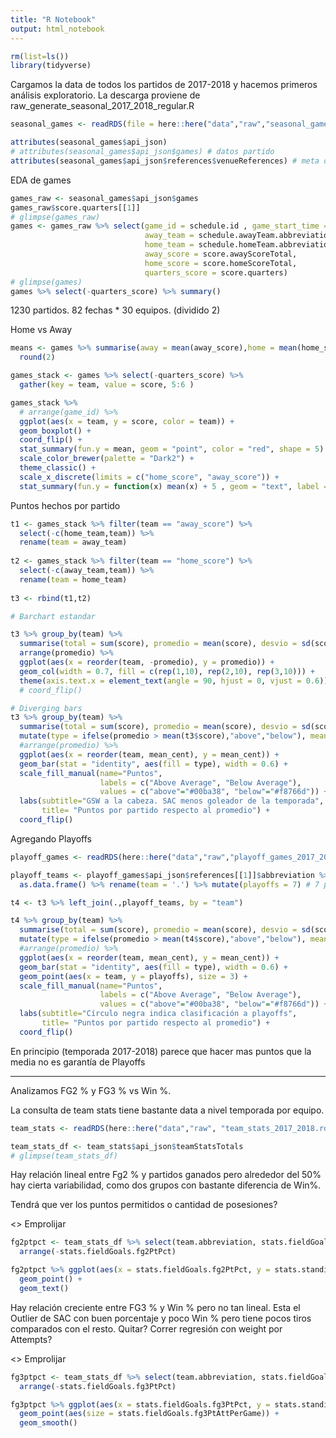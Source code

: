 ```yaml
---
title: "R Notebook"
output: html_notebook
---
```


```r
rm(list=ls())
library(tidyverse)
```

Cargamos la data de todos los partidos de 2017-2018 y hacemos primeros análisis exploratorio.
La descarga proviene de raw_generate_seasonal_2017_2018_regular.R

```r
seasonal_games <- readRDS(file = here::here("data","raw","seasonal_games_2017_2018.RDS"))
```


```r
attributes(seasonal_games$api_json)
# attributes(seasonal_games$api_json$games) # datos partido
attributes(seasonal_games$api_json$references$venueReferences) # meta de equipos y estadio
```

EDA de games

```r
games_raw <- seasonal_games$api_json$games
games_raw$score.quarters[[1]]
# glimpse(games_raw)
games <- games_raw %>% select(game_id = schedule.id , game_start_time = schedule.startTime, 
                              away_team = schedule.awayTeam.abbreviation,
                              home_team = schedule.homeTeam.abbreviation,
                              away_score = score.awayScoreTotal,
                              home_score = score.homeScoreTotal,
                              quarters_score = score.quarters) 
# glimpse(games)
games %>% select(-quarters_score) %>% summary()

```

1230 partidos. 82 fechas * 30 equipos. (dividido 2)


Home vs Away
```r
means <- games %>% summarise(away = mean(away_score),home = mean(home_score)) %>% as.matrix() %>% as.vector() %>%
  round(2)

games_stack <- games %>% select(-quarters_score) %>% 
  gather(key = team, value = score, 5:6 )

games_stack %>% 
  # arrange(game_id) %>%
  ggplot(aes(x = team, y = score, color = team)) + 
  geom_boxplot() +
  coord_flip() +
  stat_summary(fun.y = mean, geom = "point", color = "red", shape = 5) + 
  scale_color_brewer(palette = "Dark2") + 
  theme_classic() + 
  scale_x_discrete(limits = c("home_score", "away_score")) + 
  stat_summary(fun.y = function(x) mean(x) + 5 , geom = "text", label = means, color = "black")
```

Puntos hechos por partido

```r
t1 <- games_stack %>% filter(team == "away_score") %>%
  select(-c(home_team,team)) %>%
  rename(team = away_team)
  
t2 <- games_stack %>% filter(team == "home_score") %>%
  select(-c(away_team,team)) %>%
  rename(team = home_team)
  
t3 <- rbind(t1,t2)  

# Barchart estandar

t3 %>% group_by(team) %>% 
  summarise(total = sum(score), promedio = mean(score), desvio = sd(score)) %>%
  arrange(promedio) %>%
  ggplot(aes(x = reorder(team, -promedio), y = promedio)) + 
  geom_col(width = 0.7, fill = c(rep(1,10), rep(2,10), rep(3,10))) + 
  theme(axis.text.x = element_text(angle = 90, hjust = 0, vjust = 0.6))  
  # coord_flip()
```

```r
# Diverging bars
t3 %>% group_by(team) %>% 
  summarise(total = sum(score), promedio = mean(score), desvio = sd(score)) %>%
  mutate(type = ifelse(promedio > mean(t3$score),"above","below"), mean_cent = promedio - mean(t3$score)) %>%
  #arrange(promedio) %>%
  ggplot(aes(x = reorder(team, mean_cent), y = mean_cent)) + 
  geom_bar(stat = "identity", aes(fill = type), width = 0.6) + 
  scale_fill_manual(name="Puntos", 
                    labels = c("Above Average", "Below Average"), 
                    values = c("above"="#00ba38", "below"="#f8766d")) + 
  labs(subtitle="GSW a la cabeza. SAC menos goleador de la temporada", 
       title= "Puntos por partido respecto al promedio") + 
  coord_flip()
```

Agregando Playoffs

```r
playoff_games <- readRDS(here::here("data","raw","playoff_games_2017_2018.rds"))

playoff_teams <- playoff_games$api_json$references[[1]]$abbreviation %>%
  as.data.frame() %>% rename(team = '.') %>% mutate(playoffs = 7) # 7 para que ya sirva como posicion en el plot. Hardcodeado


```

```r
t4 <- t3 %>% left_join(.,playoff_teams, by = "team")

t4 %>% group_by(team) %>% 
  summarise(total = sum(score), promedio = mean(score), desvio = sd(score), playoffs = mean(playoffs)) %>%
  mutate(type = ifelse(promedio > mean(t4$score),"above","below"), mean_cent = promedio - mean(t4$score)) %>%
  #arrange(promedio) %>%
  ggplot(aes(x = reorder(team, mean_cent), y = mean_cent)) + 
  geom_bar(stat = "identity", aes(fill = type), width = 0.6) + 
  geom_point(aes(x = team, y = playoffs), size = 3) + 
  scale_fill_manual(name="Puntos", 
                    labels = c("Above Average", "Below Average"), 
                    values = c("above"="#00ba38", "below"="#f8766d")) + 
  labs(subtitle="Círculo negra indica clasificación a playoffs", 
       title= "Puntos por partido respecto al promedio") + 
  coord_flip()

```

En principio (temporada 2017-2018) parece que hacer mas puntos que la media no es garantía de Playoffs

-------

Analizamos FG2 % y FG3 % vs Win %.

La consulta de team stats tiene bastante data a nivel temporada por equipo.

```r
team_stats <- readRDS(here::here("data","raw", "team_stats_2017_2018.rds"))

```
```r
team_stats_df <- team_stats$api_json$teamStatsTotals
# glimpse(team_stats_df)
```

Hay relación lineal entre Fg2 % y partidos ganados pero alrededor del 50% hay cierta variabilidad, como dos grupos con bastante diferencia de Win%.

Tendrá que ver los puntos permitidos o cantidad de posesiones?

<> Emprolijar
```r
fg2ptpct <- team_stats_df %>% select(team.abbreviation, stats.fieldGoals.fg2PtAttPerGame, stats.fieldGoals.fg2PtPct, stats.standings.winPct) %>%
  arrange(-stats.fieldGoals.fg2PtPct)

fg2ptpct %>% ggplot(aes(x = stats.fieldGoals.fg2PtPct, y = stats.standings.winPct, label = team.abbreviation)) + 
  geom_point() +
  geom_text()

```

Hay relación creciente entre FG3 % y Win % pero no tan lineal. Esta el Outlier de SAC con buen porcentaje y poco Win % pero tiene pocos tiros comparados con el resto.
Quitar?
Correr regresión con weight por Attempts?

<> Emprolijar

```r

fg3ptpct <- team_stats_df %>% select(team.abbreviation, stats.fieldGoals.fg3PtAttPerGame, stats.fieldGoals.fg3PtPct, stats.standings.winPct) %>%
  arrange(-stats.fieldGoals.fg3PtPct)

fg3ptpct %>% ggplot(aes(x = stats.fieldGoals.fg3PtPct, y = stats.standings.winPct, label = team.abbreviation)) + 
  geom_point(aes(size = stats.fieldGoals.fg3PtAttPerGame)) + 
  geom_smooth()
```

